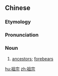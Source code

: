 ==Chinese==
{{zh-forms}}

===Etymology===
{{rfe|lang=zh}}

===Pronunciation===
{{zh-pron
|m=zǔzōng
|c=zou2 zung1
|h=pfs=chú-chûng
|mn=qz,tw,xm,zz:chó͘-chong
|cat=n
}}

===Noun===
{{zh-noun}}

# [[ancestor]]s; [[forebear]]s

[[hu:祖宗]]
[[zh:祖宗]]